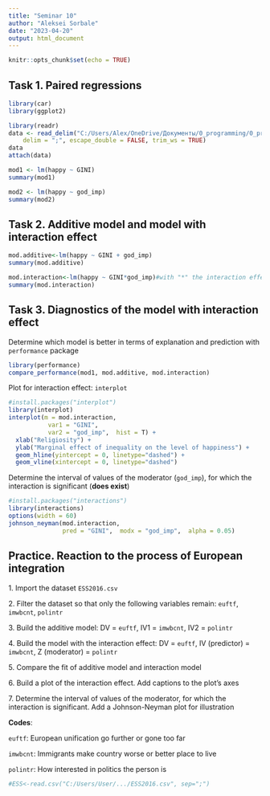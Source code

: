 ```yaml
---
title: "Seminar 10"
author: "Aleksei Sorbale"
date: "2023-04-20"
output: html_document
---
```


```r
knitr::opts_chunk$set(echo = TRUE)
```

## Task 1. Paired regressions

```r

library(car)
library(ggplot2)
```
```r
library(readr)
data <- read_delim("C:/Users/Alex/OneDrive/Документы/0_programming/0_prog/0_HSE_study/колы/10/Data/happiness.csv", 
    delim = ";", escape_double = FALSE, trim_ws = TRUE)
data
attach(data)
```


```r

mod1 <- lm(happy ~ GINI)
summary(mod1)

mod2 <- lm(happy ~ god_imp)
summary(mod2)
```

## Task 2. Additive model and model with interaction effect

```r

mod.additive<-lm(happy ~ GINI + god_imp)
summary(mod.additive)

mod.interaction<-lm(happy ~ GINI*god_imp)#with "*" the interaction effect is set
summary(mod.interaction)
```

## Task 3. Diagnostics of the model with interaction effect

Determine which model is better in terms of explanation and prediction with `performance` package

```r

library(performance)
compare_performance(mod1, mod.additive, mod.interaction)
```

Plot for interaction effect: `interplot`

```r
#install.packages("interplot")
library(interplot)
interplot(m = mod.interaction,
           var1 = "GINI",
           var2 = "god_imp",  hist = T) +
  xlab("Religiosity") +
  ylab("Marginal effect of inequality on the level of happiness") +
  geom_hline(yintercept = 0, linetype="dashed") +
  geom_vline(xintercept = 0, linetype="dashed")
```

Determine the interval of values of the moderator (`god_imp`), for which the interaction is significant (**does exist**)

```r
#install.packages("interactions")
library(interactions)
options(width = 60)
johnson_neyman(mod.interaction,
               pred = "GINI",  modx = "god_imp",  alpha = 0.05)
```

## Practice. Reaction to the process of European integration

1\. Import the dataset `ESS2016.csv`

2\. Filter the dataset so that only the following variables remain: `euftf`, `imwbcnt`, `polintr`

3\. Build the additive model: DV = `euftf`, IV1 = `imwbcnt`, IV2 = `polintr`

4\. Build the model with the interaction effect: DV = `euftf`, IV (predictor) = `imwbcnt`, Z (moderator) = `polintr`

5\. Compare the fit of additive model and interaction model

6\. Build a plot of the interaction effect. Add captions to the plot's axes

7\. Determine the interval of values of the moderator, for which the interaction is significant. Add a Johnson-Neyman plot for illustration

**Codes**:\

`euftf`: European unification go further or gone too far

`imwbcnt`: Immigrants make country worse or better place to live

`polintr`: How interested in politics the person is

```r

#ESS<-read.csv("C:/Users/User/.../ESS2016.csv", sep=";")
```